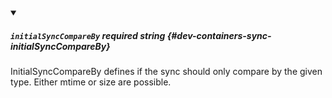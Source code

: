
<details className="config-field" data-expandable="false" open>
<summary>

##### `initialSyncCompareBy` <span className="config-field-required" data-required="false">required</span> <span className="config-field-type">string</span> <span className="config-field-default"></span> <span className="config-field-enum"></span> {#dev-containers-sync-initialSyncCompareBy}

InitialSyncCompareBy defines if the sync should only compare by the given type. Either mtime or size are possible.

</summary>



</details>
